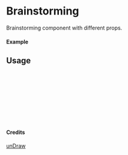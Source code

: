 
<Meta of={Brainstorming} title="unDraw/Brainstorming" />

# Brainstorming

Brainstorming component with different props.

#### Example

<Canvas of={Brainstorming.Primary} />

## Usage

```ts
import { Brainstorming } from "yadl-ui";

const Example = () => {
  return (
      <Brainstorming />
  );
};

export default Example;
```

#### Credits
[unDraw](https://undraw.co/illustrations)
